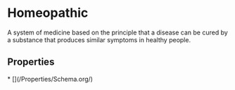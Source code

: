  
# Homeopathic

A system of medicine based on the principle that a disease can be cured by a substance that produces similar symptoms in healthy people.

## Properties

<Grid>
* [](/Properties/Schema.org/)
</Grid>

